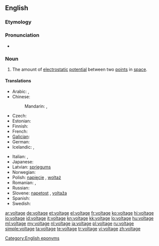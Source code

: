 ==English==
{{wikipedia}}

===Etymology===
{{suffix|volt|age}}

===Pronunciation===
* {{a|US}} {{IPA|/voʊltɪdʒ/}}

===Noun===
{{en-noun}}

# {{physics}} The amount of [[electrostatic]] [[potential]] between two [[point]]s in [[space]].

====Translations====
{{trans-top|amount of electrostatic potential}}
* Arabic: {{t-|ar|جهد|m|tr=juhd}},  {{t|ar|فولتية|f|tr=fultíyya}}
* Chinese:
*: Mandarin: {{t-|cmn|電壓|sc=Hani}},  {{t-|cmn|电压|tr=diànyā|sc=Hani}}
* Czech: {{t-|cs|napětí|n}}
* Estonian: {{t-|et|pinge}}
* Finnish: {{t+|fi|jännite}}
* French: {{t+|fr|tension|f}}
* [[Galician]]: {{t-|gl|voltaxe|f|xs=Galician}}
* German: {{t+|de|Spannung|f}}
* Icelandic: {{t|is|rafspenna|f}}, {{t+|is|spenna|f}}
{{trans-mid}}
* Italian: {{t-|it|voltaggio|m}},  {{t+|it|tensione|f}}
* Japanese: {{t-|ja|電圧|tr=でんあつ, den'atsu}}
* Latvian: [[spriegums]] {{m}}
* Norwegian: {{t+|no|spenning|m}}
* Polish: [[napięcie]] {{n}}, [[woltaż]] {{m}}
* Romanian: {{t|ro|tensiune|f}}, {{t|ro|voltaj|n}}
* Russian: {{t+|ru|напряжение|n|tr=naprjažénije}}
* Slovene: [[napetost]] {{f}}, [[voltaža]] {{f}}
* Spanish: {{t+|es|voltaje|m}}
* Swedish: {{t+|sv|spänning|c}}
{{trans-bottom}}

[[Category:English eponyms]]

[[ar:voltage]]
[[de:voltage]]
[[et:voltage]]
[[el:voltage]]
[[fr:voltage]]
[[ko:voltage]]
[[hi:voltage]]
[[io:voltage]]
[[id:voltage]]
[[it:voltage]]
[[kn:voltage]]
[[kk:voltage]]
[[lo:voltage]]
[[hu:voltage]]
[[ml:voltage]]
[[my:voltage]]
[[nl:voltage]]
[[ja:voltage]]
[[pl:voltage]]
[[ru:voltage]]
[[simple:voltage]]
[[ta:voltage]]
[[te:voltage]]
[[tr:voltage]]
[[vi:voltage]]
[[zh:voltage]]